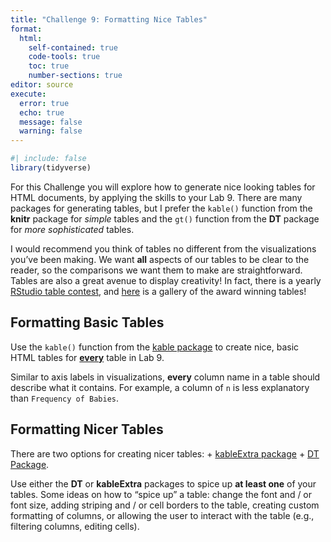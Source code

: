 ```yaml
---
title: "Challenge 9: Formatting Nice Tables"
format: 
  html:
    self-contained: true
    code-tools: true
    toc: true
    number-sections: true
editor: source
execute: 
  error: true
  echo: true
  message: false
  warning: false
---
```


```r
#| include: false
library(tidyverse)
```

For this Challenge you will explore how to generate nice looking tables for HTML
documents, by applying the skills to your Lab 9. There are many packages for
generating tables, but I prefer the `kable()` function from the **knitr**
package for *simple* tables and the `gt()` function from the **DT** package for
*more sophisticated* tables.

I would recommend you think of tables no different from the visualizations
you've been making. We want **all** aspects of our tables to be clear to the
reader, so the comparisons we want them to make are straightforward. Tables are
also a great avenue to display creativity! In fact, there is a yearly [RStudio table contest](https://www.rstudio.com/blog/rstudio-table-contest-2022/), and [here](https://community.rstudio.com/c/table-gallery/64) is a gallery of the
award winning tables!

## Formatting Basic Tables

Use the `kable()` function from the [kable package](https://bookdown.org/yihui/rmarkdown-cookbook/kable.html) to create nice, basic HTML tables for [**every**]{.underline} table in Lab 9.

::: callout-warning
Similar to axis labels in visualizations, **every** column name in a table
should describe what it contains. For example, a column of `n` is less
explanatory than `Frequency of Babies`.
:::

## Formatting Nicer Tables

There are two options for creating nicer tables:
  + [kableExtra package](https://bookdown.org/yihui/rmarkdown-cookbook/kableextra.html)
  + [DT Package](https://rstudio.github.io/DT/).
  
Use either the **DT** or **kableExtra** packages to spice up
**at least one** of your tables. Some ideas on how to "spice up" a table: 
change the font and / or font size, adding striping and / or cell borders to the
table, creating custom formatting of columns, or allowing the user to interact 
with the table (e.g., filtering columns, editing cells).
